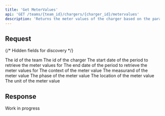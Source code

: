 ```yaml
---
title: 'Get MeterValues'
api: 'GET /teams/{team_id}/chargers/{charger_id}/metervalues'
description: 'Returns the meter values of the charger based on the parameters'
---
```

## Request
{/* Hidden fields for discovery */}
<ParamField path="team_id" type="integer" hidden required />
<ParamField path="charger_id" type="integer" hidden required />
<ParamField query="date_from" type="datetime" hidden required />
<ParamField query="date_to" type="datetime" hidden required />
<ParamField query="context" type="Context" hidden />
<ParamField query="measurand" type="Measurand" hidden />
<ParamField query="phase" type="Phase" hidden />
<ParamField query="location" type="Location" hidden />
<ParamField query="unit" type="Unit" hidden />

<Tabs>
  <Tab title="Path">
    <ParamField path="team_id" type="integer" required>
      The id of the team
    </ParamField>
    <ParamField path="team_id" type="integer" required>
      The id of the charger
    </ParamField>
  </Tab>
  <Tab title="Query">
    <ParamField query="date_from" type="datetime" required>
      The start date of the period to retrieve the meter values for
    </ParamField>
    <ParamField query="date_to" type="datetime" required>
      The end date of the period to retrieve the meter values for
    </ParamField>
    <ParamField query="context" type="Context">
      The context of the meter value
      <Snippet file="types/Charger/MeterValues/Context.mdx" />
    </ParamField>
    <ParamField query="measurand" type="Measurand">
      The measurand of the meter value
      <Snippet file="types/Charger/MeterValues/Measurand.mdx" />
    </ParamField>
    <ParamField query="phase" type="Phase">
      The phase of the meter value
      <Snippet file="types/Charger/MeterValues/Phase.mdx" />
    </ParamField>
    <ParamField query="location" type="Location">
      The location of the meter value
      <Snippet file="types/Charger/MeterValues/Location.mdx" />
    </ParamField>
    <ParamField query="unit" type="Unit">
      The unit of the meter value
      <Snippet file="types/Charger/MeterValues/Unit.mdx" />
    </ParamField>
  </Tab>
</Tabs>

## Response
<Info>Work in progress</Info>